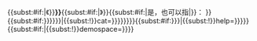 {{<includeonly>subst:</includeonly>#if:{{{brackets|}}}|《}}'''{{{name|{{<includeonly>safesubst:</includeonly>FULLPAGENAME}}}}}'''{{<includeonly>subst:</includeonly>#if:{{{brackets|}}}|》}}{{<includeonly>subst:</includeonly>#if:{{{means|}}}|是{{{means|}}}，也可以指|{{{m|可以指}}}}}：
{{{1}}}
{{disambig{{<includeonly>subst:</includeonly>#if:{{{2|}}}|{{<includeonly>subst:</includeonly>!}}{{{2}}}}}{{<includeonly>subst:</includeonly>#if:{{{Cat|{{{cat|{{{CAT|}}}}}}}}}|{{<includeonly>subst:</includeonly>!}}cat={{{Cat|{{{cat|{{{CAT}}}}}}}}}}}{{<includeonly>subst:</includeonly>#if:{{{Help|{{{help|}}}}}}|{{<includeonly>subst:</includeonly>!}}help={{{Help|{{{help}}}}}}}}{{<includeonly>subst:</includeonly>#if:{{{demospace|}}}|{{<includeonly>subst:</includeonly>!}}demospace={{{demospace}}}}}}}